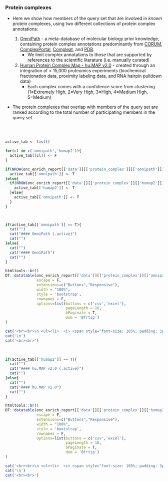 ### Protein complexes {.tabset}

* Here we show how members of the query set that are involved in *known* protein complexes, using two different collections of protein complex annotations:

  1. [OmniPath](https://omnipathdb.org/) - a meta-database of molecular biology prior knowledge, containing protein complex annotations predominantly from [CORUM](http://mips.helmholtz-muenchen.de/corum/), [ComplexPortal](https://www.ebi.ac.uk/complexportal/home), [Compleat](https://fgr.hms.harvard.edu/compleat), and [PDB](https://www.rcsb.org/).
     * We limit complex annotations to those that are supported by references to the scientific literature (i.e. manually curated)
  2. [Human Protein Complex Map - hu.MAP v2.0](http://humap2.proteincomplexes.org/)  - created through an integration of > 15,000 proteomics experiments (biochemical fractionation data, proximity labeling data, and RNA hairpin pulldown data)
     * Each complex comes with a confidence score from clustering (1=Extremely High, 2=Very High, 3=High, 4=Medium High, 5=Medium)
   
* The protein complexes that overlap with members of the query set are ranked according to the total number of participating members in the query set
   
<br><br>

```r

active_tab <- list()

for(cl in c('omnipath','humap2')){
  active_tab[[cl]] <- F
}

if(NROW(onc_enrich_report[['data']][['protein_complex']][['omnipath']]) > 0){
  active_tab[['omnipath']] <- T
}else{
  if(NROW(onc_enrich_report[['data']][['protein_complex']][['humap2']]) > 0){
    active_tab[['humap2']] <- T
  }else{
    active_tab[['omnipath']] <- T
  }
}

  
```

```r
if(active_tab[['omnipath']] == T){
  cat("")
  cat("#### OmniPath {.active}")
  cat("")
}else{
  cat("")
  cat("#### OmniPath")
  cat("")
}
```

```r

htmltools::br()
DT::datatable(onc_enrich_report[['data']][['protein_complex']][['omnipath']], 
              escape = F, 
              extensions=c("Buttons","Responsive"), 
              width = "100%",
              style = 'bootstrap',
              rownames = F,
              options=list(buttons = c('csv','excel'),
                           pageLength = 10,
                           bPaginate = T,
                           dom = 'Bfrtip') 
)


```


```r

cat('<br><br>\n <ul><li>  <i> <span style="font-size: 105%; padding: 3px; background-color:#989898; color:white">&nbsp;&nbsp;<b>NO GENES</b> in the query set associate with protein complexes found in the OmniPath database .&nbsp;&nbsp; </span></i></li></ul>',sep='\n')
cat('\n')
cat('<br><br>')

```

<br>

```r
if(active_tab[['humap2']] == T){
  cat("")
  cat("#### hu.MAP v2.0 {.active}")
  cat("")
}else{
  cat("")
  cat("#### hu.MAP v2.0")
  cat("")
}
```

```r

htmltools::br()
DT::datatable(onc_enrich_report[['data']][['protein_complex']][['humap2']], 
              escape = F, 
              extensions=c("Buttons","Responsive"), 
              width = "100%",
              style = 'bootstrap',
              rownames = F,
              options=list(buttons = c('csv','excel'),
                           pageLength = 10,
                           bPaginate = T,
                           dom = 'Bfrtip') 
)


```


```r

cat('<br><br>\n <ul><li>  <i> <span style="font-size: 105%; padding: 3px; background-color:#989898; color:white">&nbsp;&nbsp;<b>NO GENES</b> in the query set associate with protein complexes established by the <b>hu.MAP v2.0</b> protein complex map .&nbsp;&nbsp; </span></i></li></ul>',sep='\n')
cat('\n')
cat('<br><br>')

```


<br>
